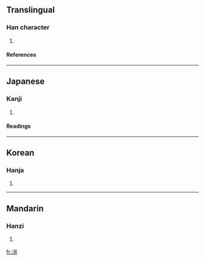 ==Translingual==
===Han character===
{{Han char|rn=15|rad=冫|as=10|sn=12|four=|canj=戈一山一廿 (IMUMT)}}
# {{defn|Han}}
====References====
{{Han ref|kx=0133.100|dkj=01684|dj=0297.180|hdz=10300.030|uh=51D2|ud=20946}}
----
==Japanese==
===Kanji===
{{ja-kanji|grade=|rs=冫10}}
# {{defn|Japanese}}
====Readings====
{{ja-readings|on=[[ぎ]] (gi), [[げ]] (ge), [[かい]] (kai), [[がい]] (gai)|kun=[[さむい]] (samui)}}
----
==Korean==
===Hanja===
{{ko-hanja|hangeul=의|rv=ui|mr=ŭi}}
# {{defn|Korean}}
----
==Mandarin==
===Hanzi===
{{cmn-hanzi|pin=[[yí]] ([[yi2]])|wg=i<sup>2</sup>}}
# {{defn|Mandarin}}

[[fr:凒]]